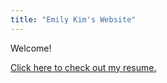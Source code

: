 ```yaml
---
title: "Emily Kim's Website"
---
```


Welcome!

[Click here to check out my resume.](https://drive.google.com/file/d/15aKYwaL1at91kfqN0_DU0tvquqzejupF/view)
